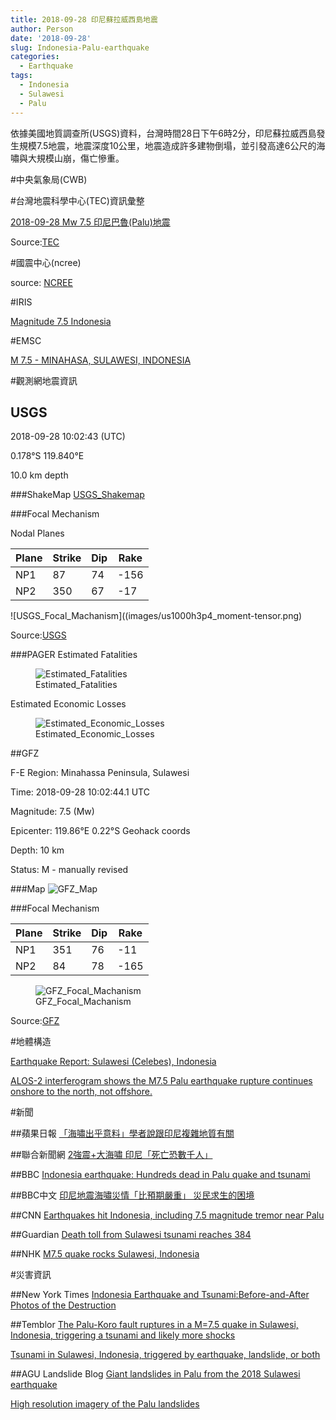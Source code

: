 ```yaml
---
title: 2018-09-28 印尼蘇拉威西島地震
author: Person
date: '2018-09-28'
slug: Indonesia-Palu-earthquake
categories:
  - Earthquake
tags:
  - Indonesia
  - Sulawesi
  - Palu
---
```


依據美國地質調查所(USGS)資料，台灣時間28日下午6時2分，印尼蘇拉威西島發生規模7.5地震，地震深度10公里，地震造成許多建物倒塌，並引發高達6公尺的海嘯與大規模山崩，傷亡慘重。

#中央氣象局(CWB)

[]()


#台灣地震科學中心(TEC)資訊彙整

[2018-09-28 Mw 7.5 印尼巴魯(Palu)地震](http://tec.earth.sinica.edu.tw/new_web/upload/news/EQfile/2018-09-28_M7.5.pdf)


Source:[TEC](http://tec.earth.sinica.edu.tw/new_web/index.php)


#國震中心(ncree)

[]()

source: [NCREE](http://www.ncree.org/)

#IRIS

[Magnitude 7.5 Indonesia](https://www.iris.edu/hq/retm/event/5647)


#EMSC

[M 7.5 - MINAHASA, SULAWESI, INDONESIA](https://www.emsc-csem.org/Earthquake/earthquake.php?id=715248)


#觀測網地震資訊

## USGS

2018-09-28 10:02:43 (UTC)

0.178°S 119.840°E

10.0 km depth

###ShakeMap
[USGS_Shakemap](https://earthquake.usgs.gov/earthquakes/eventpage/us1000h3p4/shakemap/intensity)

###Focal Mechanism

Nodal Planes

| Plane | Strike | Dip  | Rake |
| ----- | ------ | ---- | ---- |
| NP1   |  87    | 74   | -156 |
| NP2   | 350    | 67   | -17  |

![USGS_Focal_Machanism]((images/us1000h3p4_moment-tensor.png)

Source:[USGS](https://earthquake.usgs.gov/earthquakes/eventpage/us1000h3p4/executive)

###PAGER
Estimated Fatalities

![Estimated_Fatalities](images/20180928/us1000h3p4_alertfatal.png)

Estimated Economic Losses

![Estimated_Economic_Losses](images/20180928/uus1000h3p4_alertecon.png)


##GFZ

F-E Region:	Minahassa Peninsula, Sulawesi	

Time:	2018-09-28 10:02:44.1 UTC

Magnitude:	7.5 (Mw)

Epicenter:	119.86°E  0.22°S  Geohack coords

Depth:	10 km

Status:	M - manually revised

###Map
![GFZ_Map](images/20180928/gfz2018tabt.jpg)

###Focal Mechanism

| Plane | Strike | Dip  | Rake |
| ----- | ------ | ---- | ---- |
|  NP1  |  351   |  76  |  -11 |
|  NP2  |   84   |  78  | -165 |


![GFZ_Focal_Machanism](images/20180906/gfz2018rkrd_bb.png)

Source:[GFZ](http://geofon.gfz-potsdam.de/eqinfo/event.php?id=gfz2018rkrd)

#地體構造

[Earthquake Report: Sulawesi (Celebes), Indonesia](http://earthjay.com/?p=7793)

[ALOS-2 interferogram shows the M7.5 Palu earthquake rupture continues onshore to the north, not offshore.](https://twitter.com/planet_mech/status/1047282079229079552)

#新聞

##蘋果日報
[「海嘯出乎意料」學者說跟印尼複雜地質有關](https://tw.news.appledaily.com/international/realtime/20180929/1438690/)

##聯合新聞網
[2強震+大海嘯 印尼「死亡恐數千人」](https://udn.com/news/story/11314/3394864)

##BBC
[Indonesia earthquake: Hundreds dead in Palu quake and tsunami](https://www.bbc.co.uk/news/world-asia-45683630)

##BBC中文
[印尼地震海嘯災情「比預期嚴重」 災民求生的困境](https://www.bbc.com/zhongwen/trad/world-45696849)

##CNN
[Earthquakes hit Indonesia, including 7.5 magnitude tremor near Palu](https://edition.cnn.com/2018/09/28/asia/indonesia-earthquake-palu-intl/)

##Guardian
[Death toll from Sulawesi tsunami reaches 384](https://www.theguardian.com/world/2018/sep/28/tsunami-hits-indonesian-cities-after-powerful-earthquake)

##NHK
[M7.5 quake rocks Sulawesi, Indonesia](https://www3.nhk.or.jp/nhkworld/en/news/20180928_40/)


#災害資訊

##New York Times
[Indonesia Earthquake and Tsunami:Before-and-After Photos of the Destruction](https://www.nytimes.com/interactive/2018/10/01/world/asia/map-tsunami-indonesia.html)

##Temblor
[The Palu-Koro fault ruptures in a M=7.5 quake in Sulawesi, Indonesia, triggering a tsunami and likely more shocks](http://temblor.net/earthquake-insights/the-palu-koro-fault-ruptures-in-a-m7-5-quake-in-sulawesi-indonesia-triggering-a-tsunami-and-likely-more-shocks-7797/)

[Tsunami in Sulawesi, Indonesia, triggered by earthquake, landslide, or both](http://temblor.net/earthquake-insights/tsunami-in-sulawesi-indonesia-triggered-by-earthquake-landslides-or-both-7825/)

##AGU Landslide Blog
[Giant landslides in Palu from the 2018 Sulawesi earthquake](https://blogs.agu.org/landslideblog/2018/10/02/palu-sulawesi-earthquake-2/)

[High resolution imagery of the Palu landslides](https://blogs.agu.org/landslideblog/2018/10/03/palu-landslides-1/)


